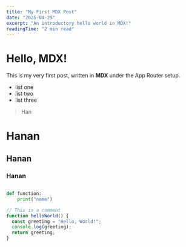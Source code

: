 ```yaml
---
title: "My First MDX Post"
date: "2025-04-29"
excerpt: "An introductory hello world in MDX!"
readingTime: "2 min read"
---
```


# Hello, MDX!

This is my very first post, written in **MDX** under the App Router setup.


- list one
- list two
- list three

> Han


# Hanan
## Hanan
### Hanan

```python

def function:
    print("name")
```

```js
// This is a comment
function helloWorld() {
  const greeting = "Hello, World!";
  console.log(greeting);
  return greeting;
}
```